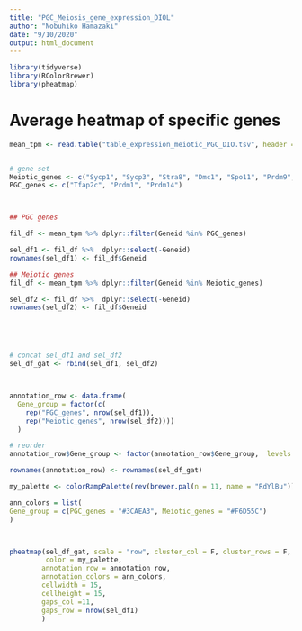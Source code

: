 ```yaml
---
title: "PGC_Meiosis_gene_expression_DIOL"
author: "Nobuhiko Hamazaki"
date: "9/10/2020"
output: html_document
---
```

```r
library(tidyverse)
library(RColorBrewer) 
library(pheatmap)
```


# Average heatmap of specific genes
```r
mean_tpm <- read.table("table_expression_meiotic_PGC_DIO.tsv", header = T, check.names = F)


# gene set
Meiotic_genes <- c("Sycp1", "Sycp3", "Stra8", "Dmc1", "Spo11", "Prdm9","Dazl", "Hormad1", "Rec8")
PGC_genes <- c("Tfap2c", "Prdm1", "Prdm14")



## PGC genes

fil_df <- mean_tpm %>% dplyr::filter(Geneid %in% PGC_genes)  

sel_df1 <- fil_df %>%  dplyr::select(-Geneid)
rownames(sel_df1) <- fil_df$Geneid

## Meiotic genes
fil_df <- mean_tpm %>% dplyr::filter(Geneid %in% Meiotic_genes) 

sel_df2 <- fil_df %>%  dplyr::select(-Geneid)
rownames(sel_df2) <- fil_df$Geneid





# concat sel_df1 and sel_df2
sel_df_gat <- rbind(sel_df1, sel_df2)



annotation_row <- data.frame(
  Gene_group = factor(c(
    rep("PGC_genes", nrow(sel_df1)),
    rep("Meiotic_genes", nrow(sel_df2))))
  )

# reorder
annotation_row$Gene_group <- factor(annotation_row$Gene_group,  levels = c("PGC_genes", "Meiotic_genes"))

rownames(annotation_row) <- rownames(sel_df_gat)

my_palette <- colorRampPalette(rev(brewer.pal(n = 11, name = "RdYlBu")))(100)

ann_colors = list(
Gene_group = c(PGC_genes = "#3CAEA3", Meiotic_genes = "#F6D55C")
)



pheatmap(sel_df_gat, scale = "row", cluster_col = F, cluster_rows = F,
         color = my_palette,
        annotation_row = annotation_row, 
        annotation_colors = ann_colors, 
        cellwidth = 15, 
        cellheight = 15, 
        gaps_col =11, 
        gaps_row = nrow(sel_df1)
        )

```
